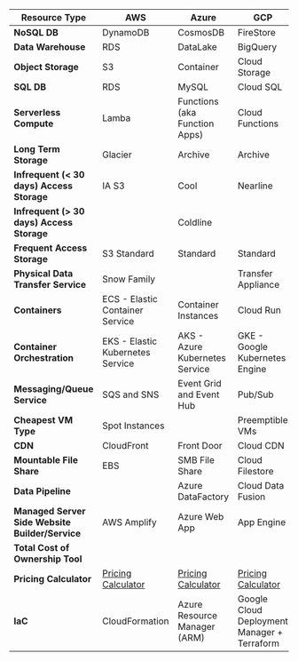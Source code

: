 | **Resource Type** | **AWS** |	**Azure** |	**GCP** |
| ----------- | ----------- | ----------- | ----------- |
| **NoSQL DB** | DynamoDB | CosmosDB | FireStore |
| **Data Warehouse** | RDS | DataLake |	BigQuery |
| **Object Storage** |	S3 | Container | Cloud Storage |
| **SQL DB** | RDS | MySQL | Cloud SQL |
| **Serverless Compute** | Lamba | Functions (aka Function Apps) |	Cloud Functions |
| **Long Term Storage** | Glacier |	Archive | Archive |
| **Infrequent (< 30 days) Access Storage** | IA S3 | Cool | Nearline |
| **Infrequent (> 30 days) Access Storage** |   | Coldline |
| **Frequent Access Storage** |	S3 Standard | Standard | Standard |
| **Physical Data Transfer Service** | Snow Family |   | Transfer Appliance |
| **Containers** |	ECS - Elastic Container Service | Container Instances |	Cloud Run |
| **Container Orchestration** |	EKS - Elastic Kubernetes Service | AKS - Azure Kubernetes Service | GKE - Google Kubernetes Engine |
| **Messaging/Queue Service** |	SQS and SNS | Event Grid and Event Hub | Pub/Sub |
| **Cheapest VM Type** | Spot Instances |   | Preemptible VMs |
| **CDN** |	CloudFront | Front Door | Cloud CDN |
| **Mountable File Share** | EBS | SMB File Share | Cloud Filestore |
| **Data Pipeline** |  | Azure DataFactory | Cloud Data Fusion |
| **Managed Server Side Website Builder/Service** |	AWS Amplify | Azure Web App | App Engine |
| **Total Cost of Ownership Tool** |  |  |  |			
| **Pricing Calculator** | [Pricing Calculator](https://calculator.aws/#/) | [Pricing Calculator](https://azure.microsoft.com/en-us/pricing/calculator/) | [Pricing Calculator](https://cloud.google.com/products/calculator) |
| **IaC** | CloudFormation | Azure Resource Manager (ARM) | Google Cloud Deployment Manager + Terraform |